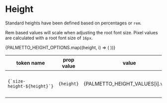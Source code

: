 
<Meta
  title="Design Tokens/Height"
/>

# Height

Standard heights have been defined based on percentages or `rem`.

Rem based values will scale when adjusting the root font size. Pixel values are calculated with a root font size of `16px`.

<table>
  <thead>
    <tr>
      <th>token name</th>
      <th>prop value</th>
      <th>value</th>
      <th>px</th>
      <th>notes</th>
    </tr>
  </thead>
  <tbody>
    {PALMETTO_HEIGHT_OPTIONS.map((height, i) => (
      <tr key={i}>
        <td><code>{`size-height-${height}`}</code></td>
        <td><code>{height}</code></td>
        <td>{PALMETTO_HEIGHT_VALUES[i].value}</td>
        <td>{height === 'base' ? '16' : PALMETTO_HEIGHT_VALUES[i].value.includes('%') ? '' : PALMETTO_HEIGHT_VALUES[i].original.value * 16}</td>
        <td>{PALMETTO_HEIGHT_VALUES[i].original.comment}</td>
      </tr>
    ))}
  </tbody>
</table>

